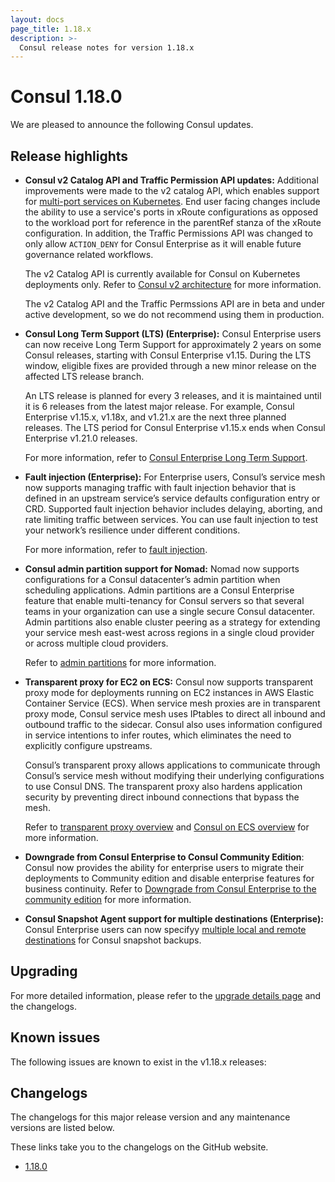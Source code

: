 ```yaml
---
layout: docs
page_title: 1.18.x
description: >-
  Consul release notes for version 1.18.x
---
```


# Consul 1.18.0

We are pleased to announce the following Consul updates.

## Release highlights

- **Consul v2 Catalog API and Traffic Permission API updates:** Additional improvements were made to the v2 catalog API, which enables support for [multi-port services on Kubernetes](/consul/docs/k8s/multiport). End user facing changes include the ability to use a service's ports in xRoute configurations as opposed to the workload port for reference in the parentRef stanza of the xRoute configuration. In addition, the Traffic Permissions API was changed to only allow `ACTION_DENY` for Consul Enterprise as it will enable future governance related workflows. 

  The v2 Catalog API is currently available for Consul on Kubernetes deployments only. Refer to [Consul v2 architecture](/consul/docs/architecture/v2) for more information.

  <Note> The v2 Catalog API and the Traffic Permssions API are in beta and under active development, so we do not recommend using them in production. </Note>

- **Consul Long Term Support (LTS) (Enterprise):** Consul Enterprise users can now receive Long Term Support for approximately 2 years on some Consul releases, starting with Consul Enterprise v1.15. During the LTS window, eligible fixes are provided through a new minor release on the affected LTS release branch.

  An LTS release is planned for every 3 releases, and it is maintained until it is 6 releases from the latest major release. For example, Consul Enterprise v1.15.x, v1.18x, and v1.21.x are the next three planned releases. The LTS period for Consul Enterprise v1.15.x ends when Consul Enterprise v1.21.0 releases.

  For more information, refer to [Consul Enterprise Long Term Support](/consul/docs/enterprise/long-term-support).

- **Fault injection (Enterprise):** For Enterprise users, Consul’s service mesh now supports managing traffic with fault injection behavior that is defined in an upstream service’s service defaults configuration entry or CRD. Supported fault injection behavior includes delaying, aborting, and rate limiting traffic between services. You can use fault injection to test your network’s resilience under different conditions.

  For more information, refer to [fault injection](/consul/docs/connect/manage-traffic/fault-injection).

- **Consul admin partition support for Nomad:** Nomad now supports configurations for a Consul datacenter’s admin partition when scheduling applications. Admin partitions are a Consul Enterprise feature that enable multi-tenancy for Consul servers so that several teams in your organization can use a single secure Consul datacenter. Admin partitions also enable cluster peering as a strategy for extending your service mesh east-west across regions in a single cloud provider or across multiple cloud providers.

  Refer to [admin partitions](/consul/docs/enterprise/admin-partitions) for more information.

- **Transparent proxy for EC2 on ECS:**  Consul now supports transparent proxy mode for deployments running on EC2 instances in AWS Elastic Container Service (ECS). When service mesh proxies are in transparent proxy mode, Consul service mesh uses IPtables to direct all inbound and outbound traffic to the sidecar. Consul also uses information configured in service intentions to infer routes, which eliminates the need to explicitly configure upstreams.

  Consul’s transparent proxy allows applications to communicate through Consul’s service mesh without modifying their underlying configurations to use Consul DNS. The transparent proxy also hardens application security by preventing direct inbound connections that bypass the mesh.

  Refer to [transparent proxy overview](/consul/docs/k8s/connect/transparent-proxy) and [Consul on ECS overview](/consul/docs/ecs) for more information.

- **Downgrade from Consul Enterprise to Consul Community Edition**: Consul now provides the ability for enterprise users to migrate their deployments to Community edition and disable enterprise features for business continuity. Refer to [Downgrade from Consul Enterprise to the community edition](/consul/docs/enterprise/ent-to-ce-downgrades) for more information. 

- **Consul Snapshot Agent support for multiple destinations (Enterprise):** Consul Enterprise users can now specifyy [multiple local and remote destinations](/consul/commands/snapshot/agent) for Consul snapshot backups.

## Upgrading

For more detailed information, please refer to the [upgrade details page](/consul/docs/upgrading/upgrade-specific) and the changelogs.

## Known issues

The following issues are known to exist in the v1.18.x releases:

## Changelogs

The changelogs for this major release version and any maintenance versions are listed below.

<Note> These links take you to the changelogs on the GitHub website. </Note>

- [1.18.0](https://github.com/hashicorp/consul/releases/tag/v1.18.0)
